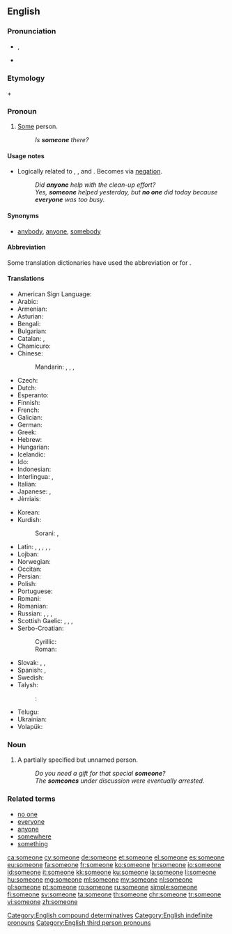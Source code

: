 ==English==

===Pronunciation===
* {{a|RP}} {{IPA|/ˈsʌmwʌn/}}, {{X-SAMPA|/"sVmwVn/}}
* {{audio|en-us-someone.ogg|Audio (US)}}

===Etymology===
{{term|some|lang=en}} + {{term|one|lang=en}}

===Pronoun===
{{en-pron}}

# [[some|Some]] person.
#: ''Is '''someone''' there?''

====Usage notes====
* Logically related to {{term|anyone|lang=en}}, {{term|everyone|lang=en}}, and {{term|no one|lang=en}}. Becomes {{term|no one|lang=en}} via [[negation]].
*: ''Did '''anyone''' help with the clean-up effort?''
*: ''Yes, '''someone''' helped yesterday, but '''no one''' did today because '''everyone''' was too busy.''

====Synonyms====
* [[anybody]], [[anyone]], [[somebody]]

====Abbreviation====
Some translation dictionaries have used the abbreviation {{term|s.o.|lang=en}} or {{term|so|lang=en}} for {{term|someone|lang=en}}.

====Translations====
{{trans-top|some person}}
* American Sign Language: {{tø|ase|1@InsideNeckhigh-FingerUpPalmBack CirclesHoriz}}
* Arabic: {{t+|ar|أحد|tr='áHad}}
* Armenian: {{t+|hy|մեկ|alt=մեկը|tr=mekë}}
* Asturian: {{t-|ast|daquién}}
* Bengali: {{t-|bn|কেউ একটা|sc=Beng}}
* Bulgarian: {{t-|bg|някой|tr=njakoj}}
* Catalan: {{t+|ca|algú}}, {{t|ca|qualcú}}
* Chamicuro: {{tø|ccc|ana'shanaye}}
* Chinese:
*: Mandarin: {{t|cmn|有人|tr=yǒu rén|sc=Hani}}, {{t-|cmn|某人|tr=mǒurén|sc=Hani}}, {{t-|cmn|誰|sc=Hani}}, {{t-|cmn|谁|tr=shéi, shuí|sc=Hani}}
* Czech: {{t+|cs|někdo}}
* Dutch: {{t+|nl|iemand}}
* Esperanto: {{t+|eo|iu}}
* Finnish: {{t+|fi|joku}}
* French: {{t+|fr|quelqu'un}}
* Galician: {{t+|gl|alguén}}
* German: {{t+|de|jemand}}
* Greek: {{t+|el|κάποιος|tr=kapios|m}}
* Hebrew: {{t-|he|מישהו}}
* Hungarian: {{t+|hu|valaki}}
* Icelandic: {{t+|is|einhver}}
* Ido: {{t+|io|ulu}}
* Indonesian: {{t+|id|seseorang}}
* Interlingua: {{t-|ia|alicuno}}, {{t-|ia|alcuno}}
* Italian: {{t+|it|qualcuno}}
* Japanese: {{t-|ja|誰か|tr=だれか, dare-ka}}, {{t-|ja|或る人|tr=あるひと, aru hito}}
* Jèrriais: {{tø|roa-jer|tchitch'un}}
{{trans-mid}}
* Korean: {{t-|ko|누군가|tr=nugunga}}
* Kurdish:
*: Sorani: {{t-|ku|یه‌کێک|tr=yekék|sc=ku-Arab}}, {{t-|ku|که‌سێک|tr=kesék|sc=ku-Arab}}
* Latin: {{t+|la|aliquis|m|f}}, {{t-|la|aliquid|n}}, {{t+|la|quidam|m|f}}, {{t+|la|quidam|n}}, {{t-|la|quiddam|n}}, {{t-|la|quaedam|f}}
* Lojban: {{t-|jbo|zo'e}}
* Norwegian: {{t+|no|noen}}
* Occitan: {{t-|oc|qualqu'un}}
* Persian: {{t+|fa|کسی|tr=kasi}}
* Polish: {{t+|pl|ktoś}}
* Portuguese: {{t+|pt|alguém}}
* Romani: {{tø|rom|varekon}}
* Romanian: {{t+|ro|cineva}}
* Russian: {{t+|ru|кто-то|tr=kto-to}}, {{t+|ru|кто-нибудь|tr=kto-nibúd'}}, {{t+|ru|некто|tr=nékto}}, {{t+|ru|кто-либо|tr=kto-líbo}}
* Scottish Gaelic: {{t-|gd|cuideigin}}, {{qualifier|male}} {{t-|gd|duin'-eigin}}, {{qualifier|male}} {{t-|gd|feareigin}}, {{qualifier|female}} {{t-|gd|tè-eigin}}
* Serbo-Croatian:
*: Cyrillic: {{t-|sh|неко}}
*: Roman: {{t-|sh|neko}}
* Slovak: {{t-|sk|niekto}}, {{t-|sk|dakto}}, {{t-|sk|voľakto}}
* Spanish: {{t+|es|alguien}}, {{t+|es|alguno}}
* Swedish: {{t+|sv|någon}}
* Talysh:
*: {{ttbc|Asalemi}}<!-- name not recognised by xte: update [[Template:scriptrev]] or [[Template:langrev]] and [[Module:languages]] appropriately or report to [[User talk:Kephir/gadgets/xte]] -->: {{tø|tly|ای نفری|tr=i nafari|sc=fa-Arab}}
* Telugu: {{t-|te|ఎవరో|tr=evarO}}
* Ukrainian: {{t+|uk|хтось|tr=xtos'}}
* Volapük: {{t+|vo|ek}}
{{trans-bottom}}

===Noun===
{{en-noun}}

# A partially specified but unnamed person.
#: ''Do you need a gift for that special '''someone'''?''
#: ''The '''someones''' under discussion were eventually arrested.''

===Related terms===
* [[no one]]
* [[everyone]]
* [[anyone]]
* [[somewhere]]
* [[something]]

[[Category:English compound determinatives]]
[[Category:English indefinite pronouns]]
[[Category:English third person pronouns]]

[[ca:someone]]
[[cy:someone]]
[[de:someone]]
[[et:someone]]
[[el:someone]]
[[es:someone]]
[[eu:someone]]
[[fa:someone]]
[[fr:someone]]
[[ko:someone]]
[[hr:someone]]
[[io:someone]]
[[id:someone]]
[[it:someone]]
[[kk:someone]]
[[ku:someone]]
[[la:someone]]
[[li:someone]]
[[hu:someone]]
[[mg:someone]]
[[ml:someone]]
[[my:someone]]
[[nl:someone]]
[[pl:someone]]
[[pt:someone]]
[[ro:someone]]
[[ru:someone]]
[[simple:someone]]
[[fi:someone]]
[[sv:someone]]
[[ta:someone]]
[[th:someone]]
[[chr:someone]]
[[tr:someone]]
[[vi:someone]]
[[zh:someone]]